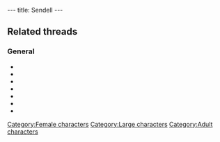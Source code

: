 ---
title: Sendell
---

{{Character|
Name=Sendell|
Image=DVSENDEL.jpg|
Race=Goddess|
Gender=Female|
Size=Large|
Age=Adult}}

==Related threads==
===General===
* {{thread|id=9558|title=Sendellism}}
* {{thread|id=7653|title=Is Sendell a Girl?}}
* {{thread|id=6949|title=Why?}}
* {{thread|id=5932|title=LBA2 Mysteries}}
* {{thread|id=4010|title=Sendel vs. FunFrock}}
* {{thread|id=4007|title=Your preferred "version" of Sendell}}
* {{thread|id=3867|title=File that Didier sent me....}}

{{Stub}}

[[Category:Female characters]]
[[Category:Large characters]]
[[Category:Adult characters]]